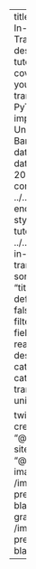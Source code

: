 ---
title: "End-to-End In-Game Style Transfer Tutorial"
description: "This tutorial series covers how to train your own style transfer model with PyTorch and implement it in Unity using the Barracuda library."
date: 2021-2-26
date-modified: 2021-7-4
listing:
  contents: 
    - ../../posts/end-to-end-in-game-style-transfer-tutorial/**/*.md
    - ../../posts/targeted-in-game-style-transfer/**/*.md
  sort: 
      - "date asc"
      - "title asc"
  type: default
  categories: false
  sort-ui: false
  filter-ui: false
  fields: [date, title, reading-time, description, categories]
categories: [style-transfer, pytorch, unity]


twitter-card:
  creator: "@cdotjdotmills"
  site: "@cdotjdotmills"
  image: /images/default-preview-image-black.png
open-graph:
  image: /images/default-preview-image-black.png

---